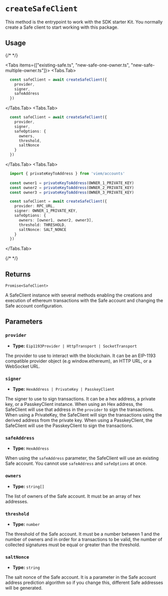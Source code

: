 
# `createSafeClient`

This method is the entrypoint to work with the SDK starter Kit. You normally create a Safe client to start working with this package.

## Usage

{/* <!-- vale off --> */}

<Tabs items={["existing-safe.ts", "new-safe-one-owner.ts", "new-safe-multiple-owner.ts"]}>
  <Tabs.Tab>
  ```typescript 
    const safeClient = await createSafeClient({
      provider,
      signer,
      safeAddress
    })
  ```
  </Tabs.Tab>
  <Tabs.Tab>
  ```typescript 
    const safeClient = await createSafeClient({
      provider,
      signer,
      safeOptions: {
        owners,
        threshold,
        saltNonce
      }
    })
  ```
  </Tabs.Tab>
  <Tabs.Tab>
  ```typescript 
    import { privateKeyToAddress } from 'viem/accounts'
    
    const owner1 = privateKeyToAddress(OWNER_1_PRIVATE_KEY)
    const owner2 = privateKeyToAddress(OWNER_2_PRIVATE_KEY)
    const owner3 = privateKeyToAddress(OWNER_3_PRIVATE_KEY)

    const safeClient = await createSafeClient({
      provider: RPC_URL,
      signer: OWNER_1_PRIVATE_KEY,
      safeOptions: {
        owners: [owner1, owner2, owner3],
        threshold: THRESHOLD,
        saltNonce: SALT_NONCE
      }
    })

```
</Tabs.Tab>
</Tabs>

{/* <!-- vale on --> */}

## Returns

`Promise<SafeClient>`

A SafeClient instance with several methods enabling the creations and execution of ethereum transactions with the Safe account and changing the Safe account configuration.

## Parameters

### `provider`

- **Type:** `Eip1193Provider | HttpTransport | SocketTransport`

The provider to use to interact with the blockchain. It can be an EIP-1193 compatible provider object (e.g window.ethereum), an HTTP URL, or a WebSocket URL.

### `signer`

- **Type:** `HexAddress | PrivateKey | PasskeyClient`

The signer to use to sign transactions. It can be a hex address, a private key, or a PasskeyClient instance.
When using an Hex address, the SafeClient will use that address in the `provider` to sign the transactions.
When using a PrivateKey, the SafeClient will sign the transactions using the derived address from the private key.
When using a PasskeyClient, the SafeClient will use the PasskeyClient to sign the transactions.

### `safeAddress`

- **Type:** `HexAddress`

When using the `safeAddress` parameter, the SafeClient will use an existing Safe account. You cannot use `safeAddress` and `safeOptions` at once.

### `owners`

- **Type:** `string[]`

The list of owners of the Safe account. It must be an array of hex addresses.

### `threshold`

- **Type:** `number`

The threshold of the Safe account. It must be a number between 1 and the number of owners and in order for a transactions to be valid, the number of collected signatures must be equal or greater than the threshold.

### `saltNonce`

- **Type:** `string`

The salt nonce of the Safe account. It is a parameter in the Safe account address prediction algorithm so if you change this, different Safe addresses will be generated.
```
